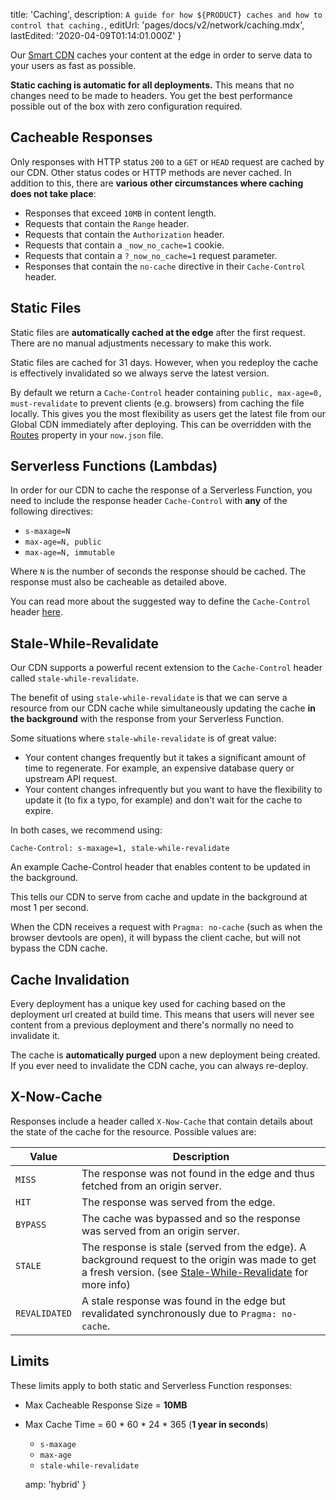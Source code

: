 
  title: 'Caching',
  description: `A guide for how ${PRODUCT} caches and how to control that caching.`,
  editUrl: 'pages/docs/v2/network/caching.mdx',
  lastEdited: '2020-04-09T01:14:01.000Z'
}

Our [Smart CDN](/smart-cdn) caches your content at the edge in order to serve data to your users as fast as possible.

**Static caching is automatic for all deployments.** This means that no changes need to be made to headers. You get the best performance possible out of the box with zero configuration required.

## Cacheable Responses

Only responses with HTTP status `200` to a `GET` or `HEAD` request are cached by our CDN. Other status codes or HTTP methods are never cached. In addition to this, there are **various other circumstances where caching does not take place**:

- Responses that exceed `10MB` in content length.
- Requests that contain the `Range` header.
- Requests that contain the `Authorization` header.
- Requests that contain a `_now_no_cache=1` cookie.
- Requests that contain a `?_now_no_cache=1` request parameter.
- Responses that contain the `no-cache` directive in their `Cache-Control` header.

## Static Files

Static files are **automatically cached at the edge** after the first request. There are no manual adjustments necessary to make this work.

Static files are cached for 31 days. However, when you redeploy the cache is effectively invalidated so we always serve the latest version.

By default we return a `Cache-Control` header containing `public, max-age=0, must-revalidate` to prevent clients (e.g. browsers) from caching the file locally. This gives you the most flexibility as users get the latest file from our Global CDN immediately after deploying. This can be overridden with the [Routes](/docs/configuration#routes/headers) property in your `now.json` file.

## Serverless Functions (Lambdas)

In order for our CDN to cache the response of a Serverless Function, you need to include the response header `Cache-Control` with **any** of the following directives:

- `s-maxage=N`
- `max-age=N, public`
- `max-age=N, immutable`

Where `N` is the number of seconds the response should be cached. The response must also be cacheable as detailed above.

You can read more about the suggested way to define the `Cache-Control` header [here](/docs/v2/network/headers/#cache-control-header).

## Stale-While-Revalidate

Our CDN supports a powerful recent extension to the `Cache-Control` header called `stale-while-revalidate`.

The benefit of using `stale-while-revalidate` is that we can serve a resource from our CDN cache while simultaneously updating the cache **in the background** with the response from your Serverless Function.

Some situations where `stale-while-revalidate` is of great value:

- Your content changes frequently but it takes a significant amount of time to regenerate. For example, an expensive database query or upstream API request.
- Your content changes infrequently but you want to have the flexibility to update it (to fix a typo, for example) and don't wait for the cache to expire.

In both cases, we recommend using:

```
Cache-Control: s-maxage=1, stale-while-revalidate
```

<Caption>
  An example <InlineCode>Cache-Control</InlineCode> header that enables content
  to be updated in the background.
</Caption>

This tells our CDN to serve from cache and update in the background at most 1 per second.

When the CDN receives a request with `Pragma: no-cache` (such as when the browser devtools are open), it will bypass the client cache, but will not bypass the CDN cache.

## Cache Invalidation

Every deployment has a unique key used for caching based on the deployment url created at build time. This means that users will never see content from a previous deployment and there's normally no need to invalidate it.

The cache is **automatically purged** upon a new deployment being created. If you ever need to invalidate the CDN cache, you can always re-deploy.

## X-Now-Cache

Responses include a header called `X-Now-Cache` that contain details about the state of the cache for the resource. Possible values are:

| Value         | Description                                                                                                                                                                                                      |
| ------------- | ---------------------------------------------------------------------------------------------------------------------------------------------------------------------------------------------------------------- |
| `MISS`        | The response was not found in the edge and thus fetched from an origin server.                                                                                                                                   |
| `HIT`         | The response was served from the edge.                                                                                                                                                                           |
| `BYPASS`      | The cache was bypassed and so the response was served from an origin server.                                                                                                                                     |
| `STALE`       | The response is stale (served from the edge). A background request to the origin was made to get a fresh version. (see [Stale-While-Revalidate](/docs/v2/network/caching/#stale-while-revalidate) for more info) |
| `REVALIDATED` | A stale response was found in the edge but revalidated synchronously due to `Pragma: no-cache`.                                                                                                                  |

## Limits

These limits apply to both static and Serverless Function responses:

- Max Cacheable Response Size = **10MB**
- Max Cache Time = 60 \* 60 \* 24 \* 365 (**1 year in seconds**)
  - `s-maxage`
  - `max-age`
  - `stale-while-revalidate`


  amp: 'hybrid'
}
